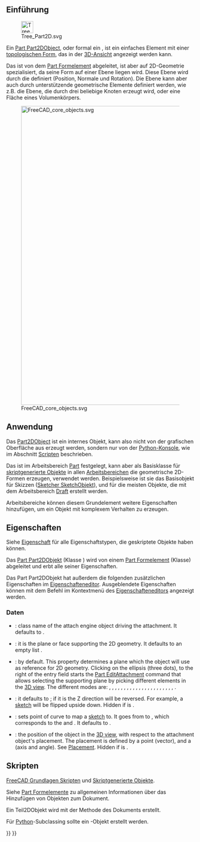 <languages/>
{{TOCright}}

<span id="Introduction"></span>
== Einführung ==

[[File:Tree_Part2D.svg|32px]]

Ein [[Part_Part2DObject/de|Part Part2DObject]], oder formal ein {{incode|Part::Part2DObject}}, ist ein einfaches Element mit einer [[Part_TopoShape/de|topologischen Form]], das in der [[3D_view/de|3D-Ansicht]] angezeigt werden kann.

Das {{incode|Part::Part2DObject}} ist von dem [[Part Feature/de|Part Formelement]] abgeleitet, ist aber auf 2D-Geometrie spezialisiert, da seine Form auf einer Ebene liegen wird. Diese Ebene wird durch die {{PropertyData/de|Placement}} definiert (Position, Normale und Rotation). Die Ebene kann aber auch durch unterstützende geometrische Elemente definiert werden, wie z.B. die Ebene, die durch drei beliebige Knoten erzeugt wird, oder eine Fläche eines Volumenkörpers.

[[File:FreeCAD_core_objects.svg|800px]]

{{Caption|Vereinfachtes Diagramm der Beziehungen zwischen den Kernobjekten in FreeCAD}}

<span id="Usage"></span>
==Anwendung==

Das [[Part Part2DObject/de|Part2DObject]] ist ein internes Objekt, kann also nicht von der grafischen Oberfläche aus erzeugt werden, sondern nur von der [[Python_console/de|Python-Konsole]], wie im Abschnitt [[#Scripten|Scripten]] beschrieben.

Das {{incode|Part::Part2DObject}} ist im Arbeitsbereich [[Part_Workbench/de|Part]] festgelegt, kann aber als Basisklasse für [[scripted objects/de|skriptgenerierte Objekte]] in allen [[Workbenches/de|Arbeitsbereichen]] die geometrische 2D-Formen erzeugen, verwendet werden. Beispielsweise ist sie das Basisobjekt für Skizzen ([[Sketcher_SketchObject/de|Sketcher SketchObjekt]]), und für die meisten Objekte, die mit dem Arbeitsbereich [[Draft_Workbench/de|Draft]] erstellt werden.

Arbeitsbereiche können diesem Grundelement weitere Eigenschaften hinzufügen, um ein Objekt mit komplexem Verhalten zu erzeugen.

<span id="Properties"></span>
== Eigenschaften ==

Siehe [[Property/de|Eigenschaft]] für alle Eigenschaftstypen, die geskriptete Objekte haben können.

Das [[Part_Part2DObject/de|Part Part2DObjekt]]  (Klasse {{incode|Part:: Part2DObject}}) wird von einem [[Part_Feature/de|Part Formelement]] (Klasse{{incode|Part::Feature}}) abgeleitet und erbt alle seiner Eigenschaften.

Das Part Part2DObjekt hat außerdem die folgenden zusätzlichen Eigenschaften im [[property editor/de|Eigenschafteneditor]]. Ausgeblendete Eigenschaften können mit dem Befehl {{MenuCommand|Ausgeblendete anzeigen}} im Kontextmenü des [[Property_editor/de|Eigenschafteneditors]] angezeigt werden.

<span id="Data"></span>
=== Daten ===

{{TitleProperty|Attachment}}

* <div id="Property_Attacher_Type"></div>{{PropertyData|Attacher Type|String|Hidden}}: class name of the attach engine object driving the attachment. It defaults to {{incode|Attacher::AttachEnginePlane}}.
* <div id="Property_Support"></div>{{PropertyData|Support|LinkSubList}}: it is the plane or face supporting the 2D geometry. It defaults to an empty list {{incode|[]}}.
* <div id="Property_Map_Mode"></div>{{PropertyData|Map Mode|Enumeration}}: {{value|Deactivated}} by default. This property determines a plane which the object will use as reference for 2D geometry. Clicking on the ellipsis {{KEY|...}} (three dots), to the right of the entry field starts the [[Part_EditAttachment|Part EditAttachment]] command that allows selecting the supporting plane by picking different elements in the [[3D_view|3D view]]. The different modes are: {{value|Deactivated}}, {{value|Translate origin}}, {{value|Object's XY}}, {{value|Object's XZ}}, {{value|Object's YZ}}, {{value|Plane face}}, {{value|Tangent to surface}}, {{value|Normal to edge}}, {{value|Frenet NB}}, {{value|Frenet TN}}, {{value|Frenet TB}}, {{value|Concentric}}, {{value|Revolution section}}, {{value|Plane by 3 points}}, {{value|Normal to 3 points}}, {{value|Folding}}, {{value|Inertia 2-3}}, {{value|Align O-N-X}}, {{value|Align O-N-Y}}, {{value|Align O-X-Y}}, {{value|Align O-X-N}}, {{value|Align O-Y-N}}, {{value|Align O-Y-X}}.
* <div id="Property_Map_Reversed"></div>{{PropertyData|Map Reversed|Bool}}: it defaults to {{FALSE}}; if it is {{TRUE}} the Z direction will be reversed. For example, a [[sketch|sketch]] will be flipped upside down. Hidden if {{PropertyData|Map Mode}} is {{value|Deactivated}}.
*  <div id="Property_Map_Path"></div>{{PropertyData|Map Path Parameter|Float|Hidden}}: sets point of curve to map a [[sketch|sketch]] to. It goes from {{value|0}} to {{value|1}}, which corresponds to the {{value|start}} and {{value|end}}. It defaults to {{value|0}}.
* <div id="Property_Attachment_Offset"></div>{{PropertyData|Attachment Offset|Placement}}: the position of the object in the [[3D_view|3D view]], with respect to the attachment object's placement. The placement is defined by a {{incode|Base}} point (vector), and a {{incode|Rotation}} (axis and angle). See [[Placement|Placement]]. Hidden if {{PropertyData|Map Mode}} is {{value|Deactivated}}.

<span id="Scripting"></span>
== Skripten ==

{{Emphasis|Siehe auch:}} [[FreeCAD_Scripting_Basics/de|FreeCAD Grundlagen Skripten]] und [[Scripted_objects/de|Skriptgenerierte Objekte]].

Siehe [[Part_Feature/de|Part Formelemente]] zu allgemeinen Informationen über das Hinzufügen von Objekten zum Dokument.

Ein Teil2DObjekt wird mit der {{incode|addObject()}} Methode des Dokuments erstellt.

{{Code|code=
import FreeCAD as App

doc = App.newDocument()
obj = App.ActiveDocument.addObject("Part::Part2DObject", "Name")
obj.Label = "Custom label"
}}

Für [[Python/de|Python]]-Subclassing sollte ein {{incode|Part::Part2DObjectPython}}-Objekt erstellt werden.

{{Code|code=
import FreeCAD as App

doc = App.newDocument()
obj = App.ActiveDocument.addObject("Part::Part2DObjectPython", "Name")
obj.Label = "Custom label"
}}


{{Document_objects_navi{{#translation:}}}}
{{Userdocnavi{{#translation:}}}}